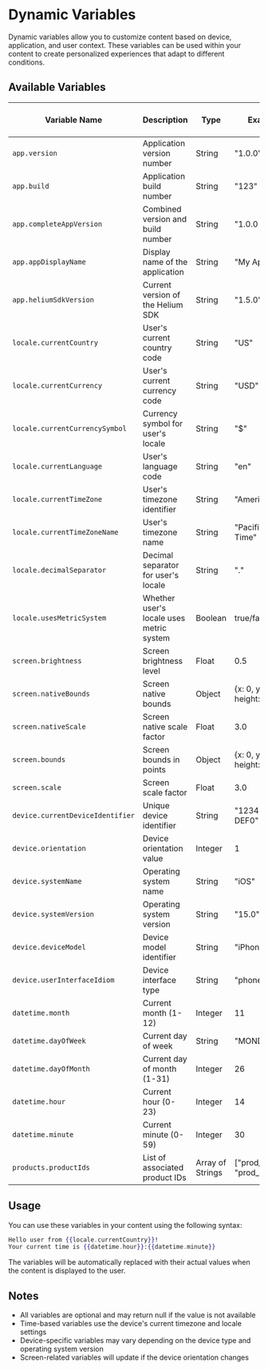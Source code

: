 # Dynamic Variables

Dynamic variables allow you to customize content based on device, application, and user context. These variables can be used within your content to create personalized experiences that adapt to different conditions.

## Available Variables

| Variable Name | Description | Type | Example Values | Minimum SDK Required |
|--------------|-------------|------|----------------|---------------------|
| `app.version` | Application version number | String | "1.0.0" | Version 1.5.0 |
| `app.build` | Application build number | String | "123" | Version 1.5.0 |
| `app.completeAppVersion` | Combined version and build number | String | "1.0.0 (123)" | Version 1.5.0 |
| `app.appDisplayName` | Display name of the application | String | "My App" | Version 1.5.0 |
| `app.heliumSdkVersion` | Current version of the Helium SDK | String | "1.5.0" | Version 1.5.0 |
| `locale.currentCountry` | User's current country code | String | "US" | Version 1.5.0 |
| `locale.currentCurrency` | User's current currency code | String | "USD" | Version 1.5.0 |
| `locale.currentCurrencySymbol` | Currency symbol for user's locale | String | "$" | Version 1.5.0 |
| `locale.currentLanguage` | User's language code | String | "en" | Version 1.5.0 |
| `locale.currentTimeZone` | User's timezone identifier | String | "America/Los_Angeles" | Version 1.5.0 |
| `locale.currentTimeZoneName` | User's timezone name | String | "Pacific Standard Time" | Version 1.5.0 |
| `locale.decimalSeparator` | Decimal separator for user's locale | String | "." | Version 1.5.0 |
| `locale.usesMetricSystem` | Whether user's locale uses metric system | Boolean | true/false | Version 1.5.0 |
| `screen.brightness` | Screen brightness level | Float | 0.5 | Version 1.5.0 |
| `screen.nativeBounds` | Screen native bounds | Object | {x: 0, y: 0, width: 1170, height: 2532} | Version 1.5.0 |
| `screen.nativeScale` | Screen native scale factor | Float | 3.0 | Version 1.5.0 |
| `screen.bounds` | Screen bounds in points | Object | {x: 0, y: 0, width: 390, height: 844} | Version 1.5.0 |
| `screen.scale` | Screen scale factor | Float | 3.0 | Version 1.5.0 |
| `device.currentDeviceIdentifier` | Unique device identifier | String | "1234-5678-9ABC-DEF0" | Version 1.5.0 |
| `device.orientation` | Device orientation value | Integer | 1 | Version 1.5.0 |
| `device.systemName` | Operating system name | String | "iOS" | Version 1.5.0 |
| `device.systemVersion` | Operating system version | String | "15.0" | Version 1.5.0 |
| `device.deviceModel` | Device model identifier | String | "iPhone14,3" | Version 1.5.0 |
| `device.userInterfaceIdiom` | Device interface type | String | "phone" | Version 1.5.0 |
| `datetime.month` | Current month (1-12) | Integer | 11 | Version 1.5.0 |
| `datetime.dayOfWeek` | Current day of week | String | "MONDAY" | Version 1.5.0 |
| `datetime.dayOfMonth` | Current day of month (1-31) | Integer | 26 | Version 1.5.0 |
| `datetime.hour` | Current hour (0-23) | Integer | 14 | Version 1.5.0 |
| `datetime.minute` | Current minute (0-59) | Integer | 30 | Version 1.5.0 |
| `products.productIds` | List of associated product IDs | Array of Strings | ["prod_123", "prod_456"] | Version 1.5.0 |

## Usage

You can use these variables in your content using the following syntax:

```handlebars
Hello user from {{locale.currentCountry}}!
Your current time is {{datetime.hour}}:{{datetime.minute}}
```

The variables will be automatically replaced with their actual values when the content is displayed to the user.

## Notes

- All variables are optional and may return null if the value is not available
- Time-based variables use the device's current timezone and locale settings
- Device-specific variables may vary depending on the device type and operating system version
- Screen-related variables will update if the device orientation changes